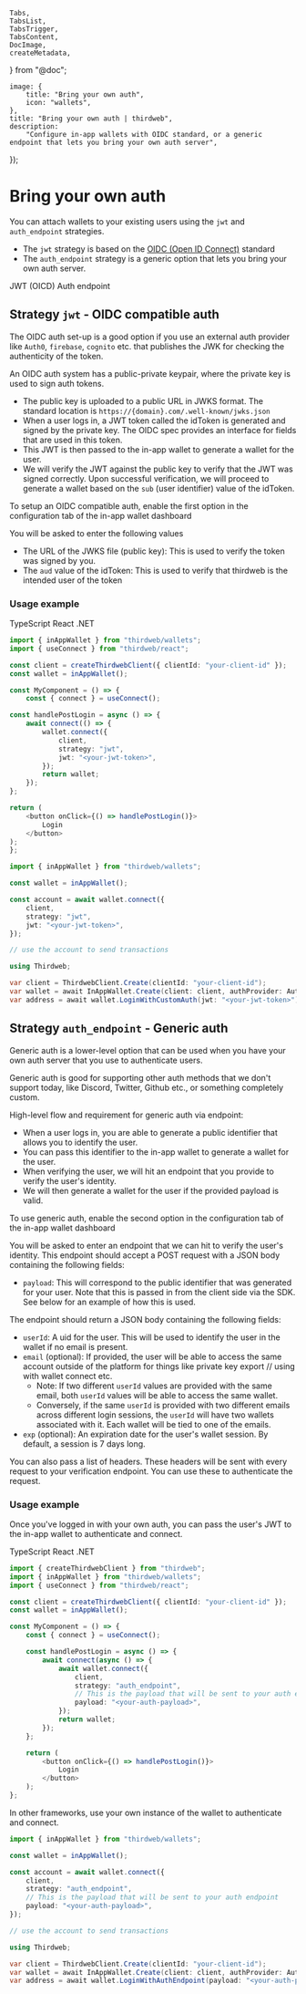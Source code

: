 	Tabs,
	TabsList,
	TabsTrigger,
	TabsContent,
	DocImage,
	createMetadata,
} from "@doc";

	image: {
		title: "Bring your own auth",
		icon: "wallets",
	},
	title: "Bring your own auth | thirdweb",
	description:
		"Configure in-app wallets with OIDC standard, or a generic endpoint that lets you bring your own auth server",
});

# Bring your own auth

You can attach wallets to your existing users using the `jwt` and `auth_endpoint` strategies.

- The `jwt` strategy is based on the [OIDC (Open ID Connect)](https://openid.net/developers/how-connect-works/) standard
- The `auth_endpoint` strategy is a generic option that lets you bring your own auth server.

<Tabs defaultValue="jwt">
	<TabsList>
		<TabsTrigger value="jwt">JWT (OICD)</TabsTrigger>
		<TabsTrigger value="auth_endpoint">Auth endpoint</TabsTrigger>
	</TabsList>

<TabsContent value="jwt">

## Strategy `jwt` - OIDC compatible auth

The OIDC auth set-up is a good option if you use an external auth provider like `Auth0`, `firebase`, `cognito` etc. that publishes the JWK for checking the authenticity of the token.

An OIDC auth system has a public-private keypair, where the private key is used to sign auth tokens.

- The public key is uploaded to a public URL in JWKS format. The standard location is `https://{domain}.com/.well-known/jwks.json`
- When a user logs in, a JWT token called the idToken is generated and signed by the private key. The OIDC spec provides an interface for fields that are used in this token.
- This JWT is then passed to the in-app wallet to generate a wallet for the user.
- We will verify the JWT against the public key to verify that the JWT was signed correctly. Upon successful verification, we will proceed to generate a wallet based on the `sub` (user identifier) value of the idToken.

To setup an OIDC compatible auth, enable the first option in the configuration tab of the in-app wallet dashboard

<DocImage src={EWCustomAuthdb} />

You will be asked to enter the following values

- The URL of the JWKS file (public key): This is used to verify the token was signed by you.
- The `aud` value of the idToken: This is used to verify that thirdweb is the intended user of the token

### Usage example

<Tabs defaultValue="typescript">
<TabsList>
	<TabsTrigger value="typescript">TypeScript</TabsTrigger>
	<TabsTrigger value="react">React</TabsTrigger>
	<TabsTrigger value="dotnet">.NET</TabsTrigger>
</TabsList>

<TabsContent value="react">

```typescript
import { inAppWallet } from "thirdweb/wallets";
import { useConnect } from "thirdweb/react";

const client = createThirdwebClient({ clientId: "your-client-id" });
const wallet = inAppWallet();

const MyComponent = () => {
	const { connect } = useConnect();

const handlePostLogin = async () => {
	await connect(() => {
		wallet.connect({
			client,
			strategy: "jwt",
			jwt: "<your-jwt-token>",
		});
		return wallet;
	});
};

return (
	<button onClick={() => handlePostLogin()}>
		Login
	</button>
);
};
```

</TabsContent>

<TabsContent value="typescript">

```typescript
import { inAppWallet } from "thirdweb/wallets";

const wallet = inAppWallet();

const account = await wallet.connect({
	client,
	strategy: "jwt",
	jwt: "<your-jwt-token>",
});

// use the account to send transactions
```

</TabsContent>

<TabsContent value="dotnet">

```csharp
using Thirdweb;

var client = ThirdwebClient.Create(clientId: "your-client-id");
var wallet = await InAppWallet.Create(client: client, authProvider: AuthProvider.JWT);
var address = await wallet.LoginWithCustomAuth(jwt: "<your-jwt-token>");
```

</TabsContent>

</Tabs>

</TabsContent>

<TabsContent value="auth_endpoint">

## Strategy `auth_endpoint` - Generic auth

Generic auth is a lower-level option that can be used when you have your own auth server that you use to authenticate users.

Generic auth is good for supporting other auth methods that we don't support today, like Discord, Twitter, Github etc., or something completely custom.

High-level flow and requirement for generic auth via endpoint:

- When a user logs in, you are able to generate a public identifier that allows you to identify the user.
- You can pass this identifier to the in-app wallet to generate a wallet for the user.
- When verifying the user, we will hit an endpoint that you provide to verify the user's identity.
- We will then generate a wallet for the user if the provided payload is valid.

<DocImage src={EWCustomAuth} />

To use generic auth, enable the second option in the configuration tab of the in-app wallet dashboard

<DocImage src={EWCustomAuthdb2} />

You will be asked to enter an endpoint that we can hit to verify the user's identity. This endpoint should accept a POST request with a JSON body containing the following fields:

- `payload`: This will correspond to the public identifier that was generated for your user. Note that this is passed in from the client side via the SDK. See below for an example of how this is used.

The endpoint should return a JSON body containing the following fields:

- `userId`: A uid for the user. This will be used to identify the user in the wallet if no email is present.
- `email` (optional): If provided, the user will be able to access the same account outside of the platform for things like private key export // using with wallet connect etc.
  - Note: If two different `userId` values are provided with the same email, both `userId` values will be able to access the same wallet.
  - Conversely, if the same `userId` is provided with two different emails across different login sessions, the `userId` will have two wallets associated with it. Each wallet will be tied to one of the emails.
- `exp` (optional): An expiration date for the user's wallet session. By default, a session is 7 days long.

You can also pass a list of headers. These headers will be sent with every request to your verification endpoint. You can use these to authenticate the request.

### Usage example

Once you've logged in with your own auth, you can pass the user's JWT to the in-app wallet to authenticate and connect.

<Tabs defaultValue="typescript">
<TabsList>
	<TabsTrigger value="typescript">TypeScript</TabsTrigger>
	<TabsTrigger value="react">React</TabsTrigger>
	<TabsTrigger value="dotnet">.NET</TabsTrigger>
</TabsList>

<TabsContent value="react">

```typescript
import { createThirdwebClient } from "thirdweb";
import { inAppWallet } from "thirdweb/wallets";
import { useConnect } from "thirdweb/react";

const client = createThirdwebClient({ clientId: "your-client-id" });
const wallet = inAppWallet();

const MyComponent = () => {
	const { connect } = useConnect();

	const handlePostLogin = async () => {
		await connect(async () => {
			await wallet.connect({
				client,
				strategy: "auth_endpoint",
				// This is the payload that will be sent to your auth endpoint
				payload: "<your-auth-payload>",
			});
			return wallet;
		});
	};

	return (
		<button onClick={() => handlePostLogin()}>
			Login
		</button>
	);
};
```

</TabsContent>

<TabsContent value="typescript">

In other frameworks, use your own instance of the wallet to authenticate and connect.

```typescript
import { inAppWallet } from "thirdweb/wallets";

const wallet = inAppWallet();

const account = await wallet.connect({
	client,
	strategy: "auth_endpoint",
	// This is the payload that will be sent to your auth endpoint
	payload: "<your-auth-payload>",
});

// use the account to send transactions
```

</TabsContent>

<TabsContent value="dotnet">

```csharp
using Thirdweb;

var client = ThirdwebClient.Create(clientId: "your-client-id");
var wallet = await InAppWallet.Create(client: client, authProvider: AuthProvider.AuthEndpoint);
var address = await wallet.LoginWithAuthEndpoint(payload: "<your-auth-payload>");
```

</TabsContent>

</Tabs>

</TabsContent>

</Tabs>

